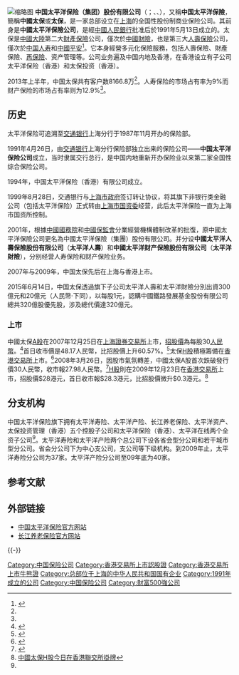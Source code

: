 {{Infobox_Company
| company_name =中国太平洋保险（集团）股份有限公司
| company_name_en = China Pacific Insurance（Group） Co., Ltd.
| company_logo = [[File:Cpic.gif|File:Cpic.gif]]
| local_code_name = CN
| local_code = 91310000132211707B| company_type = [[国有企业|国有企业]]、[[上市公司|上市公司]]
| traded_as = {{sse|601601}}<br>{{hkex|2601}}<BR>{{lse|CPIC}}
| foundation = 1991年
| location = {{CHN}}[[上海市|上海市]][[浦东新区|浦东新区]]银城中路190号[[交银金融大厦|交银金融大厦]]南塔楼
| founder = 
| chairman = 
| key_people = 高国富（[[董事长|董事长]]）<br>霍联宏（[[总裁|总裁]]）
| company_slogan = 平日注入一滴水 难时拥有太平洋<br>太平洋保险保太平<br>太平洋保险在你身边
| industry = 多元化[[保险|保险]]
| products = 
| revenue = {{Increase}}1714.51亿元[[人民币|人民币]]（2012年）<ref name="gh">{{Cite web |url=http://www.cpic.com.cn/cpic/upload/Attach/default/178566702.pdf |title=中国太平洋保险2012年年度报告 |accessdate=2013-12-30 |archive-date=2013-12-30 |archive-url=https://web.archive.org/web/20131230234648/http://www.cpic.com.cn/cpic/upload/Attach/default/178566702.pdf |dead-url=no }}</ref>
| operating_income = 
| net_income = 
| profit = {{Decrease}}50.77亿元人民币（2012年）<ref name="gh"/>
| assets = {{Increase}}7212.07亿元人民币（2013年6月）<ref name="ty">{{Cite web |url=http://www.cpic.com.cn/cpic/upload/Attach/default/194607827.pdf |title=中国太平洋保险2013年半年报告 |accessdate=2013-12-30 |archive-date=2013-12-30 |archive-url=https://web.archive.org/web/20131230233956/http://www.cpic.com.cn/cpic/upload/Attach/default/194607827.pdf |dead-url=no }}</ref>
| equity = 
| num_employees = 85,137<ref name="gh"/>
| major_shareholder =[[申能集团|申能（集团）有限公司]]：13.79%<br>[[中国宝武|华宝投资有限公司]]：13.35%<br>[[花旗银行|花旗银行]]（[[GDR|GDR]]存托银行）：5.80%<br>上海国有资产经营有限公司：5.70%<br>[[上海烟草集团|上海海烟投资管理有限公司]]：4.87%<br>[[中国证券金融股份有限公司|中国证券金融股份有限公司]]：2.82%<br>[[上海久事|上海久事]]：2.61%<br>[[中央汇金|中央汇金]]：1.15%<br>[[紅塔集團|云南合和（集团）股份有限公司]]：0.95%（2020年10月）
| homepage = [http://www.cpic.com.cn/ 中国太平洋保险]
}}
[[File:CPIC_Suzhou_Branch.jpg|缩略图]]
'''中国太平洋保险（集团）股份有限公司'''（{{Lang-en|China Pacific Insurance（Group）Co., Ltd.}}；{{sse|601601}}、{{hkex|2601}}、{{lse|CPIC}}），又稱'''中国太平洋保險'''，簡稱'''中國太保'''或'''太保'''，是一家总部设立在[[上海|上海]]的全国性股份制商业保险公司。其前身是'''中國太平洋保險公司'''，是經[[中國人民銀行|中國人民銀行]]批准后於1991年5月13日成立的。太保是[[中國大陸|中國大陸]]第二大[[財產保險|財產保險]]公司，僅次於[[中國財險|中國財險]]，也是第三大[[人壽保險|人壽保險]]公司，僅次於[[中国人寿保险|中国人寿]]和[[中國平安|中國平安]]<ref>{{Cite web |url=http://chinese.wsj.com/big5/20071225/BCH005711.asp?source=NewSearch |title=中國太保上市首日股價躍升逾六成 |accessdate=2008-03-09 |archive-date=2013-12-30 |archive-url=https://web.archive.org/web/20131230233714/http://chinese.wsj.com/big5/20071225/BCH005711.asp?source=NewSearch |dead-url=no }}</ref>。它本身經營多元化保險服務，包括人壽保險、財產保險、[[再保險|再保險]]、资产管理等。公司业务遍及中国内地及香港，在香港设立有子公司太平洋保险（香港）和太保投资（香港）。

2013年上半年，中国太保共有客户数8166.8万<ref name="ty"/>。人寿保险的市场占有率为9%而财产保险的市场占有率则为12.9%<ref name="ty"/>。

==历史==
太平洋保险可追溯至[[交通银行|交通银行]]上海分行于1987年11月开办的保险部。

1991年4月26日，由[[交通银行|交通银行]]上海分行保险部独立出来的保险公司——'''中国太平洋保险公司'''成立，当时隶属交行总行，是中国内地重新开办保险业以来第二家全国性综合保险公司。

1994年，中国太平洋保险（香港）有限公司成立。

1999年8月28日，交通银行与[[上海市政府|上海市政府]]签订转让协议，将其旗下非银行类金融公司（包括太平洋保险）正式转由[[上海市国资委|上海市国资委]]经营，此后太平洋保险一直为上海市国资所控制。

2001年，根據[[中國國務院|中國國務院]]和[[中國保監會|中國保監會]]分業經營機構體制改革的批復，原中國太平洋保險公司更名為中國太平洋保險（集團）股份有限公司。并分设'''中國太平洋人壽保險股份有限公司'''（'''太平洋人壽'''）和'''中國太平洋财产保險股份有限公司'''（'''太平洋財險'''），分别经营人寿保险和财产保险业务。

2007年与2009年，中国太保先后在上海与香港上市。

2015年6月14日，中国太保透過旗下子公司太平洋人壽和太平洋財險分別出資300億元和20億元（人民幣‧下同），以每股1元，認購中國鐵路發展基金股份有限公司總共320億股優先股，涉及總代價達320億元。

===上市===
中國太保[[A股|A股]]在2007年12月25日在[[上海證券交易所|上海證券交易所]]上市，[[IPO|招股價]]為每股30[[人民幣|人民幣]]。<ref>{{Cite web |url=http://money.finance.sina.com.cn/corp/go.php/vCI_CorpInfo/stockid/601601.phtml |title=中國太保資料 |accessdate=2008-03-09 |archive-date=2007-12-14 |archive-url=https://web.archive.org/web/20071214054721/http://money.finance.sina.com.cn/corp/go.php/vCI_CorpInfo/stockid/601601.phtml |dead-url=no }}</ref>首日收市價是48.17人民幣，比招股價上升60.57%。<ref>{{Cite web |url=http://news.xy178.com/a/2007-12/26/085213u81333.html |title=中國太保平穩登陸A股 首日漲幅百分之60.57 |accessdate=2008-03-09 |archive-date=2008-09-06 |archive-url=https://web.archive.org/web/20080906094622/http://news.xy178.com/a/2007-12/26/085213u81333.html |dead-url=no }}</ref>太保[[H股|H股]]積極籌備在[[香港交易所|香港交易所]]上市。<ref>{{Cite web |url=http://hk.news.yahoo.com/080303/12/2pv9p.html |title=太保作價進取 超中壽平保 |accessdate=2008-03-09 |archive-date=2012-07-14 |archive-url=https://archive.is/20120714141633/http://hk.news.yahoo.com/080303/12/2pv9p.html |dead-url=no }}</ref>2008年3月26日，因股市氣氛轉差，中國太保A股首次跌破發行價30人民幣，收市報27.98人民幣。<ref>{{Cite web |url=http://finance.sina.com.cn/stock/s/20080326/15504671205.shtml |title=中国太保：直面全流通破发第一股 |accessdate=2008-03-26 |archive-date=2008-03-31 |archive-url=https://web.archive.org/web/20080331003228/http://finance.sina.com.cn/stock/s/20080326/15504671205.shtml |dead-url=no }}</ref>[[H股|H股]]則在2009年12月23日在[[香港交易所|香港交易所]]上市，招股價$28港元，首日收市報$28.3港元，比招股價微升$0.3港元。<ref>[http://news.cnyes.com/dspnewsS.asp?fi=\NEWSBASE\20091223\SC7VBFG3 中國太保H股今日在香港聯交所掛牌]{{dead link|date=2017年11月 |bot=InternetArchiveBot |fix-attempted=yes }}</ref>

==分支机构==
中国太平洋保险旗下拥有太平洋寿险、太平洋产险、长江养老保险、太平洋资产、太保投资管理（香港）五个控股子公司和太平洋保险（香港）、太平洋在线两个全资子公司<ref name="gh"/>。太平洋寿险和太平洋产险两个总公司下设各省会型分公司和若干城市型分公司。省会分公司下为中心支公司，支公司等下级机构。到2009年止，太平洋寿险分公司为37家。太平洋产险分公司至09年底为40家。

== 参考文献 ==
{{Reflist|30em}}

== 外部链接 ==
* [http://www.cpic.com.cn/ 中国太平洋保险官方网站]{{Wayback|url=http://www.cpic.com.cn/ |date=20080312075057 }}
* [http://www.cj-pension.com.cn/Site/Home/CN 长江养老保险官方网站]{{Wayback|url=http://www.cj-pension.com.cn/Site/Home/CN |date=20131231001450 }}

{{-}}
{{上海市市管国有企业}}
{{SSE 50}}
{{Hang Seng China 50 Index}}
{{Hang Seng China Enterprises Index}}
{{Hang Seng China H-Financials Index}}
{{凯雷集团}}
{{主要保险公司}}
{{中国保险业}}
{{CSI-300}}
{{Authority control}}

[[Category:中国保险公司|Category:中国保险公司]]
[[Category:香港交易所上市認股證|Category:香港交易所上市認股證]]
[[Category:香港交易所上市牛熊證|Category:香港交易所上市牛熊證]]
[[Category:总部位于上海的中华人民共和国国有企业|Category:总部位于上海的中华人民共和国国有企业]]
[[Category:1991年成立的公司|Category:1991年成立的公司]]
[[Category:中国保险公司|Category:中国保险公司]]
[[Category:財富500強公司|Category:財富500強公司]]